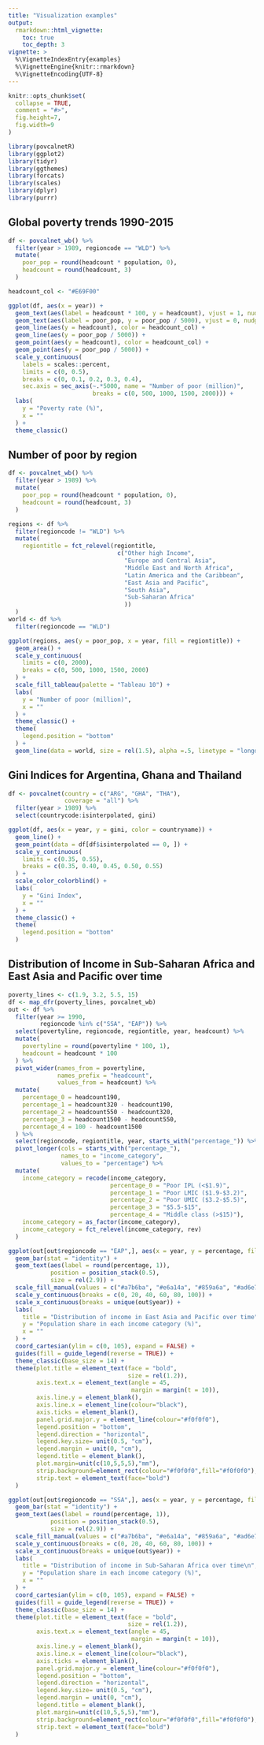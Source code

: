```yaml
---
title: "Visualization examples"
output: 
  rmarkdown::html_vignette:
    toc: true
    toc_depth: 3
vignette: >
  %\VignetteIndexEntry{examples}
  %\VignetteEngine{knitr::rmarkdown}
  %\VignetteEncoding{UTF-8}
---
```


```r
knitr::opts_chunk$set(
  collapse = TRUE,
  comment = "#>",
  fig.height=7, 
  fig.width=9
)
```

```r
library(povcalnetR)
library(ggplot2)
library(tidyr)
library(ggthemes)
library(forcats)
library(scales)
library(dplyr)
library(purrr)
```

## Global poverty trends 1990-2015  

```r
df <- povcalnet_wb() %>%
  filter(year > 1989, regioncode == "WLD") %>%
  mutate(
    poor_pop = round(headcount * population, 0),
    headcount = round(headcount, 3)
  )

headcount_col <- "#E69F00"

ggplot(df, aes(x = year)) +
  geom_text(aes(label = headcount * 100, y = headcount), vjust = 1, nudge_y = -0.02, color = headcount_col) +
  geom_text(aes(label = poor_pop, y = poor_pop / 5000), vjust = 0, nudge_y = 0.02) +
  geom_line(aes(y = headcount), color = headcount_col) +
  geom_line(aes(y = poor_pop / 5000)) +
  geom_point(aes(y = headcount), color = headcount_col) +
  geom_point(aes(y = poor_pop / 5000)) +
  scale_y_continuous(
    labels = scales::percent,
    limits = c(0, 0.5),
    breaks = c(0, 0.1, 0.2, 0.3, 0.4),
    sec.axis = sec_axis(~.*5000, name = "Number of poor (million)",
                        breaks = c(0, 500, 1000, 1500, 2000))) +
  labs(
    y = "Poverty rate (%)",
    x = ""
  ) +
  theme_classic()
```

## Number of poor by region
```r
df <- povcalnet_wb() %>%
  filter(year > 1989) %>%
  mutate(
    poor_pop = round(headcount * population, 0),
    headcount = round(headcount, 3)
  )

regions <- df %>%
  filter(regioncode != "WLD") %>%
  mutate(
    regiontitle = fct_relevel(regiontitle,
                               c("Other high Income",
                                 "Europe and Central Asia",
                                 "Middle East and North Africa",
                                 "Latin America and the Caribbean",
                                 "East Asia and Pacific",
                                 "South Asia",
                                 "Sub-Saharan Africa"
                                 ))
  )
world <- df %>%
  filter(regioncode == "WLD")

ggplot(regions, aes(y = poor_pop, x = year, fill = regiontitle)) +
  geom_area() +
  scale_y_continuous(
    limits = c(0, 2000),
    breaks = c(0, 500, 1000, 1500, 2000)
  ) +
  scale_fill_tableau(palette = "Tableau 10") +
  labs(
    y = "Number of poor (million)",
    x = ""
  ) +
  theme_classic() +
  theme(
    legend.position = "bottom"
  ) +
  geom_line(data = world, size = rel(1.5), alpha =.5, linetype = "longdash")
```


## Gini Indices for Argentina, Ghana and Thailand
```r
df <- povcalnet(country = c("ARG", "GHA", "THA"),
                coverage = "all") %>%
  filter(year > 1989) %>%
  select(countrycode:isinterpolated, gini)

ggplot(df, aes(x = year, y = gini, color = countryname)) +
  geom_line() +
  geom_point(data = df[df$isinterpolated == 0, ]) +
  scale_y_continuous(
    limits = c(0.35, 0.55),
    breaks = c(0.35, 0.40, 0.45, 0.50, 0.55)
  ) +
  scale_color_colorblind() +
  labs(
    y = "Gini Index",
    x = ""
  ) +
  theme_classic() +
  theme(
    legend.position = "bottom"
  )

```

## Distribution of Income in Sub-Saharan Africa and East Asia and Pacific over time
```r
poverty_lines <- c(1.9, 3.2, 5.5, 15)
df <- map_dfr(poverty_lines, povcalnet_wb)
out <- df %>%
  filter(year >= 1990,
         regioncode %in% c("SSA", "EAP")) %>%
  select(povertyline, regioncode, regiontitle, year, headcount) %>%
  mutate(
    povertyline = round(povertyline * 100, 1),
    headcount = headcount * 100
  ) %>%
  pivot_wider(names_from = povertyline,
              names_prefix = "headcount",
              values_from = headcount) %>%
  mutate(
    percentage_0 = headcount190,
    percentage_1 = headcount320 - headcount190,
    percentage_2 = headcount550 - headcount320,
    percentage_3 = headcount1500 - headcount550,
    percentage_4 = 100 - headcount1500
  ) %>%
  select(regioncode, regiontitle, year, starts_with("percentage_")) %>%
  pivot_longer(cols = starts_with("percentage_"), 
               names_to = "income_category", 
               values_to = "percentage") %>%
  mutate(
    income_category = recode(income_category,
                             percentage_0 = "Poor IPL (<$1.9)",
                             percentage_1 = "Poor LMIC ($1.9-$3.2)",
                             percentage_2 = "Poor UMIC ($3.2-$5.5)",
                             percentage_3 = "$5.5-$15",
                             percentage_4 = "Middle class (>$15)"),
    income_category = as_factor(income_category),
    income_category = fct_relevel(income_category, rev)
  )

ggplot(out[out$regioncode == "EAP",], aes(x = year, y = percentage, fill = income_category)) +
  geom_bar(stat = "identity") +
  geom_text(aes(label = round(percentage, 1)), 
            position = position_stack(0.5),
            size = rel(2.9)) +
  scale_fill_manual(values = c("#a7b6ba", "#e6a14a", "#859a6a", "#ad6e72", "#5d7a96")) +
  scale_y_continuous(breaks = c(0, 20, 40, 60, 80, 100)) +
  scale_x_continuous(breaks = unique(out$year)) +
  labs(
    title = "Distribution of income in East Asia and Pacific over time",
    y = "Population share in each income category (%)",
    x = ""
  ) +
  coord_cartesian(ylim = c(0, 105), expand = FALSE) +
  guides(fill = guide_legend(reverse = TRUE)) +
  theme_classic(base_size = 14) +
  theme(plot.title = element_text(face = "bold",
                                  size = rel(1.2)),
        axis.text.x = element_text(angle = 45,
                                   margin = margin(t = 10)), 
        axis.line.y = element_blank(),
        axis.line.x = element_line(colour="black"),
        axis.ticks = element_blank(),
        panel.grid.major.y = element_line(colour="#f0f0f0"),
        legend.position = "bottom",
        legend.direction = "horizontal",
        legend.key.size= unit(0.5, "cm"),
        legend.margin = unit(0, "cm"),
        legend.title = element_blank(),
        plot.margin=unit(c(10,5,5,5),"mm"),
        strip.background=element_rect(colour="#f0f0f0",fill="#f0f0f0"),
        strip.text = element_text(face="bold")
  )

ggplot(out[out$regioncode == "SSA",], aes(x = year, y = percentage, fill = income_category)) +
  geom_bar(stat = "identity") +
  geom_text(aes(label = round(percentage, 1)), 
            position = position_stack(0.5),
            size = rel(2.9)) +
  scale_fill_manual(values = c("#a7b6ba", "#e6a14a", "#859a6a", "#ad6e72", "#5d7a96")) +
  scale_y_continuous(breaks = c(0, 20, 40, 60, 80, 100)) +
  scale_x_continuous(breaks = unique(out$year)) +
  labs(
    title = "Distribution of income in Sub-Saharan Africa over time\n",
    y = "Population share in each income category (%)",
    x = ""
  ) +
  coord_cartesian(ylim = c(0, 105), expand = FALSE) +
  guides(fill = guide_legend(reverse = TRUE)) +
  theme_classic(base_size = 14) +
  theme(plot.title = element_text(face = "bold",
                                  size = rel(1.2)),
        axis.text.x = element_text(angle = 45,
                                   margin = margin(t = 10)), 
        axis.line.y = element_blank(),
        axis.line.x = element_line(colour="black"),
        axis.ticks = element_blank(),
        panel.grid.major.y = element_line(colour="#f0f0f0"),
        legend.position = "bottom",
        legend.direction = "horizontal",
        legend.key.size= unit(0.5, "cm"),
        legend.margin = unit(0, "cm"),
        legend.title = element_blank(),
        plot.margin=unit(c(10,5,5,5),"mm"),
        strip.background=element_rect(colour="#f0f0f0",fill="#f0f0f0"),
        strip.text = element_text(face="bold")
  )

```
